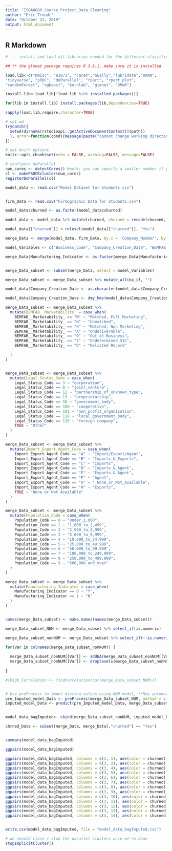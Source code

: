 ```yaml
---
title: "ISQA8080_Course_Project_Data_Cleaning"
author: "Eric Troudt"
date: "October 13, 2019"
output: html_document
---
```



## R Markdown

```r

# --- install and load all libraries needed for the different classification models ---

## ** the glmnet package requires R 3.6.1, make sure it is installed

load.lib<-c("Hmisc", "e1071", "caret","GGally","lubridate","RANN",
"tidyverse", "pROC", "doParallel", "rpart", "rpart.plot", 
"randomForest", "xgboost", "kernlab", "glmnet", "DMwR")

install.lib<-load.lib[!load.lib %in% installed.packages()]

for(lib in install.lib) install.packages(lib,dependencies=TRUE)

sapply(load.lib,require,character=TRUE)

# set wd
tryCatch({
  setwd(dirname(rstudioapi::getActiveDocumentContext()$path))
  }, error=function(cond){message(paste("cannot change working directory"))
})

# set knitr options
knitr::opts_chunk$set(echo = FALSE, warning=FALSE, message=FALSE)

# configure doParallel
num_cores <- detectCores() #note: you can specify a smaller number if you want
cl <- makePSOCKcluster(num_cores)
registerDoParallel(cl)


```



```r

model_data <- read.csv("Model Dataset for Students.csv")


firm_Data <- read.csv("Firmographic Data for Students.csv")

model_data$churned <- as.factor(model_data$churned)

model_data <- model_data %>% mutate(churned, churned = recode(churned, '0' = 'No', '1' = 'Yes'))

model_data[["churned"]] <-relevel(model_data[["churned"]], "Yes")

merge_Data <- merge(model_data, firm_Data, by.x = 'Company_Number', by.y = 'Company_Number')

model_Variables <- c("Business_Code", "Company_Creation_Date", "BEMFAB__Marketability_", "Location_Type", "churned", "total_products", "total_transactions", "total_accounts", "total_revenue", "total_usage", "Employee_Count_Total", "Company_Number", "Public_Private_Indicator", "Major_Industry_Category_Name", "Legal_Status_Code", "Import_Export_Agent_Code", "Population_Code", "Number_of_Family_Members", "Manufacturing_Indicator")

merge_Data$Manufacturing_Indicator <- as.factor(merge_Data$Manufacturing_Indicator)


merge_Data_subset <- subset(merge_Data, select = model_Variables)

merge_Data_subset <- merge_Data_subset %>% mutate_all(na_if, "")

model_data$Company_Creation_Date <- as.character(model_data$Company_Creation_Date)

model_data$Company_Creation_Date <- dmy_hms(model_data$Company_Creation_Date)

merge_Data_subset <- merge_Data_subset %>% 
  mutate(BEMFAB__Marketability_ = case_when(
    BEMFAB__Marketability_ == "M" ~ "Matched, Full Marketing",
    BEMFAB__Marketability_ == "N" ~ "Unmatched",
    BEMFAB__Marketability_ == "X" ~ "Matched, Non Marketing",
    BEMFAB__Marketability_ == "A" ~ "Undeliverable",
    BEMFAB__Marketability_ == "O" ~ "Out of Business",
    BEMFAB__Marketability_ == "S" ~ "Undetermined SIC",
    BEMFAB__Marketability_ == "D" ~ "Delisted Record"

  )
)


merge_Data_subset <- merge_Data_subset %>% 
  mutate(Legal_Status_Code = case_when(
    Legal_Status_Code == 3 ~ "corporation",
    Legal_Status_Code == 8 ~ "joint_venture",
    Legal_Status_Code == 12 ~ "partnership_of_unknown_type",
    Legal_Status_Code == 13 ~ "proprietorship",
    Legal_Status_Code == 50 ~ "government_body",
    Legal_Status_Code == 100 ~ "cooperative",
    Legal_Status_Code == 101 ~ "non_profit_organization",
    Legal_Status_Code == 118 ~ "local_government_body",
    Legal_Status_Code == 120 ~ "foreign company",
    TRUE ~ "Other"
  )
)

merge_Data_subset <- merge_Data_subset %>% 
  mutate(Import_Export_Agent_Code = case_when(
    Import_Export_Agent_Code == "A" ~ "Import/Export/Agent",
    Import_Export_Agent_Code == "B" ~ "Imports_&_Exports",
    Import_Export_Agent_Code == "C" ~ "Imports",
    Import_Export_Agent_Code == "D" ~ "Imports_&_Agent",
    Import_Export_Agent_Code == "E" ~ "Exports_&_Agent",
    Import_Export_Agent_Code == "F" ~ "Agent",
    Import_Export_Agent_Code == "G" ~ " None_or_Not_Available",
    Import_Export_Agent_Code == "H" ~ "Exports",
    TRUE ~ "None or Not Available"
  )
)

merge_Data_subset <- merge_Data_subset %>% 
  mutate(Population_Code = case_when(
    Population_Code == 0 ~ "Under_1,000",
    Population_Code == 1 ~ "1,000_to_2,499",
    Population_Code == 2 ~ "2,500_to_4,999",
    Population_Code == 3 ~ "5,000_to_9,999",
    Population_Code == 4 ~ "10,000_to_24,999",
    Population_Code == 5 ~ "25,000_to_49,999",
    Population_Code == 6 ~ "50,000_to_99,999",
    Population_Code == 7 ~ "100,000_to_249,999",
    Population_Code == 8 ~ "250,000_to_499,999",
    Population_Code == 9 ~ "500,000_and_over"
  )
)

merge_Data_subset <- merge_Data_subset %>% 
  mutate(Manufacturing_Indicator = case_when(
    Manufacturing_Indicator == 0 ~ "Y",
    Manufacturing_Indicator == 1 ~ "N"
  )
)


names(merge_Data_subset) <- make.names(names(merge_Data_subset))

```

```r


merge_Data_subset_NUM <- merge_Data_subset %>% select_if(is.numeric)

merge_Data_subset_nonNUM <- merge_Data_subset %>% select_if(~!is.numeric(.x))

for(Var in colnames(merge_Data_subset_nonNUM)) {
  
  merge_Data_subset_nonNUM[[Var]] <- addNA(merge_Data_subset_nonNUM[[Var]], ifany = TRUE)
  merge_Data_subset_nonNUM[[Var]] <- droplevels(merge_Data_subset_nonNUM[[Var]])
  
}

#(high_Correlation <- findCorrelation(cor(merge_Data_subset_NUM)))


# Use preProcess to imput missing values using KNN model, **May automatically apply centering and scaling?
pre_Imputed_model_Data <- preProcess(merge_Data_subset_NUM, method = c("bagImpute", "scale", "center"))
imputed_model_Data <- predict(pre_Imputed_model_Data, merge_Data_subset_NUM)


model_data_bagImputed<- cbind(merge_Data_subset_nonNUM, imputed_model_Data)

chrned_Data <- subset(merge_Data, merge_Data[,"churned"] == "Yes")


summary(model_data_bagImputed)

ggpairs(model_data_bagImputed)

ggpairs(model_data_bagImputed, columns = c(3, 1), aes(color = churned))
ggpairs(model_data_bagImputed, columns = c(3, 2), aes(color = churned))
ggpairs(model_data_bagImputed, columns = c(3, 4), aes(color = churned))
ggpairs(model_data_bagImputed, columns = c(3, 5), aes(color = churned))
ggpairs(model_data_bagImputed, columns = c(3, 6), aes(color = churned))
ggpairs(model_data_bagImputed, columns = c(3, 7), aes(color = churned))
ggpairs(model_data_bagImputed, columns = c(3, 8), aes(color = churned))
ggpairs(model_data_bagImputed, columns = c(3, 9), aes(color = churned))
ggpairs(model_data_bagImputed, columns = c(3, 10), aes(color = churned))
ggpairs(model_data_bagImputed, columns = c(3, 11), aes(color = churned))
ggpairs(model_data_bagImputed, columns = c(3, 12), aes(color = churned))
ggpairs(model_data_bagImputed, columns = c(3, 13), aes(color = churned))
ggpairs(model_data_bagImputed, columns = c(3, 14), aes(color = churned))


write.csv(model_data_bagImputed, file = "model_data_bagImputed.csv")

```

```r

# we should close / stop the parallel clusters once we're done
stopImplicitCluster()

```

